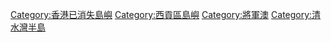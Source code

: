 {{commonscat|Fat Tong Chau}}
{{catmore}}

[[Category:香港已消失島嶼|Category:香港已消失島嶼]]
[[Category:西貢區島嶼|Category:西貢區島嶼]]
[[Category:將軍澳|Category:將軍澳]]
[[Category:清水灣半島|Category:清水灣半島]]